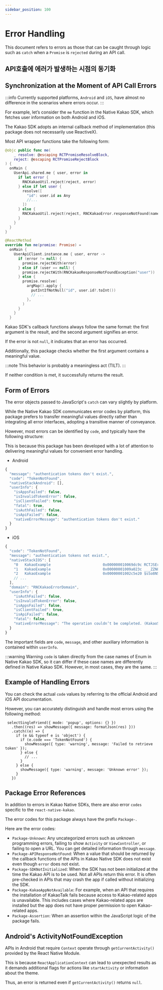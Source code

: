 ```yaml
---
sidebar_position: 100
---
```


# Error Handling

This document refers to errors as those that can be caught through logic such as `catch` when a `Promise` is `rejected` during an API call.

## API호출에 에러가 발생하는 시점의 동기화

## Synchronization at the Moment of API Call Errors

:::info
Currently supported platforms, `Android` and `iOS`, have almost no difference in the scenarios where errors occur.
:::

For example, let’s consider the `me` function in the Native Kakao SDK, which fetches user information on both Android and iOS.

The Kakao SDK adopts an internal callback method of implementation (this package does not necessarily use ReactiveX).

Most API wrapper functions take the following form:

```swift title='ios.swift'
@objc public func me(
    _ resolve: @escaping RCTPromiseResolveBlock,
    reject: @escaping RCTPromiseRejectBlock
) {
  onMain {
    UserApi.shared.me { user, error in
      if let error {
        RNCKakaoUtil.reject(reject, error)
      } else if let user {
        resolve([
          "id": user.id as Any
          //...
        ])
      } else {
        RNCKakaoUtil.reject(reject, RNCKakaoError.responseNotFound(name: "user"))
      }
    }
  }
}
```

```kotlin title='android.kt'
@ReactMethod
override fun me(promise: Promise) =
  onMain {
    UserApiClient.instance.me { user, error ->
      if (error != null) {
        promise.rejectWith(error)
      } else if (user == null) {
        promise.rejectWith(RNCKakaoResponseNotFoundException("user"))
      } else {
        promise.resolve(
          argMap().apply {
            putIntIfNotNull("id", user.id?.toInt())
            // ...
          },
        )
      }
    }
  }
```

Kakao SDK's callback functions always follow the same format: the first argument is the result, and the second argument signifies an error.

If the error is not `null`, it indicates that an error has occurred.

Additionally, this package checks whether the first argument contains a meaningful value.

:::note
This behavior is probably a meaningless act (TILT).
:::

If neither condition is met, it successfully returns the result.

## Form of Errors

The error objects passed to JavaScript's `catch` can vary slightly by platform.

While the Native Kakao SDK communicates error codes by platform, this package prefers to transfer meaningful values directly rather than integrating all error interfaces,
adopting a transitive manner of conveyance.

However, most errors can be identified by `code`, and typically have the following structure:

This is because this package has been developed with a lot of attention to delivering meaningful values for convenient error handling.

- Android

```js
{
  "message": "authentication tokens don't exist.",
  "code": "TokenNotFound",
  "nativeStackAndroid": [],
  "userInfo": {
    "isAppsFailed": false,
    "isInvalidTokenError": false,
    "isClientFailed": true,
    "fatal": true,
    "isAuthFailed": false,
    "isApiFailed": false,
    "nativeErrorMessage": "authentication tokens don't exist."
  }
}
```

- iOS

```js
{
  "code": "TokenNotFound",
  "message": "authentication tokens not exist.",
  "nativeStackIOS": [
    "0   KakaoExample                        0x000000010069dc9c RCTJSErrorFromCodeMessageAndNSError + 112",
    "1   KakaoExample                        0x00000001009a023c ___ZZN8facebook5react15ObjCTurboModule13createPromiseERNS_3jsi7RuntimeENSt3__112basic_stringIcNS5_11char_traitsIcEENS5_9allocatorIcEEEEU13block_pointerFvU13block_pointerFvP11objc_objectEU13block_pointerFvP8NSStringSH_P7NSErrorEEENK3$_0clES4_RKNS2_5ValueEPSQ_m_block_invoke.59 + 388",
    "2   KakaoExample                        0x00000001002c5e20 $sSo8NSStringCSgACSo7NSErrorCSgIeyByyy_SSSgAGs5Error_pSgIegggg_TR + 380",
    // ...
  ],
  "domain": "RNCKakaoErrorDomain",
  "userInfo": {
    "isAuthFailed": false,
    "isInvalidTokenError": false,
    "isAppsFailed": false,
    "isClientFailed": true,
    "isApiFailed": false,
    "fatal": false,
    "nativeErrorMessage": "The operation couldn’t be completed. (KakaoSDKCommon.SdkError error 0.)"
  }
}

```

The important fields are `code`, `message`, and other auxiliary information is contained within `userInfo`.

:::warning Warning
`code` is taken directly from the case names of Enum in Native Kakao SDK, so it can differ if these case names are differently defined in Native Kakao SDK. However, in most cases, they are the same.
:::

## Example of Handling Errors

You can check the actual `code` values by referring to the official Android and iOS API documentation.

However, you can accurately distinguish and handle most errors using the following method:

```tsx
 selectSingleFriend({ mode: 'popup', options: {} })
   .then((res) => showMessage({ message: formatJson(res) }))
   .catch((e) => {
     if (e && typeof e is 'object') {
       if (e.code === 'TokenNotFound') {
         showMessage({ type: 'warning', message: 'Failed to retrieve token' });
       } else {
         // ...
       }
     } else {
       showMessage({ type: 'warning', message: 'Unknown error' });
     }
   })
```

## Package Error References

In addition to errors in Kakao Native SDKs, there are also error `codes` specific to the `react-native-kakao`.

The error codes for this package always have the prefix `Package-`.

Here are the error codes:

-  `Package-Unknown`: Any uncategorized errors such as unknown programming errors, failing to show `Activity` or `ViewController`, or failing to open a URL. You can get detailed information through `message`.
-  `Package-APIResponseNotFound`: When a value that should be returned by the callback functions of the APIs in Kakao Native SDK does not exist even though `error` does not exist.
-  `Package-SDKNotInitialized`: When the SDK has not been initialized at the time the Kakao API is to be used. Not all APIs return this error. It is often pre-checked in APIs that may crash the app if called without initializing the SDK.
-  `Package-KakaoAppNotAvailable`: For example, when an API that requires the installation of KakaoTalk fails because access to Kakao-related apps is unavailable. This includes cases where Kakao-related apps are installed but the app does not have proper permission to open Kakao-related apps.
-  `Package-Assertion`: When an assertion within the JavaScript logic of the package fails.


## Android's ActivityNotFoundException

APIs in Android that require `Context` operate through `getCurrentActivity()` provided by the React Native Module.

This is because `ReactApplicationContext` can lead to unexpected results as it demands additional flags for actions like `startActivity` or information about the theme.

Thus, an error is returned even if `getCurrentActivity()` returns `null`.
